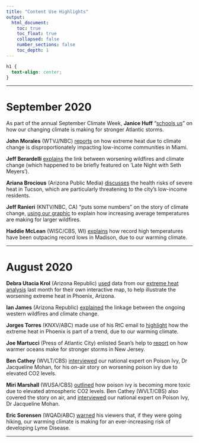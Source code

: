 ```yaml
---
title: "Content Use Highlights"
output: 
  html_document:
    toc: true
    toc_float: true
    collapsed: false
    number_sections: false
    toc_depth: 1
---
```


```css
h1 {
  text-align: center;
}
```

***

# September 2020  

As part of the annual September Climate Week, **Janice Huff** “[schools us](https://www.iqmediacorp.com/ClipPlayer/?ClipID=33030365-9313-4456-bffb-fadd4521c7f0&ps=2)” on how our changing climate is making for stronger Atlantic storms.

**John Morales** (WTVJ/NBC) [reports](https://www.iqmediacorp.com/ClipPlayer/?ClipID=8db22313-42ec-4018-ba5b-a84b7c91a985&ps=2) on how extreme heat due to climate change is disproportionately impacting low-income communities in Miami.

**Jeff Berardelli** [explains](https://www.cbsnews.com/news/wildfire-climate-change-extreme-weather/) the link between worsening wildfires and climate change (which happened to be briefly featured on 'Late Night with Seth Meyers').

**Ariana Brocious** (Arizona Public Media) [discusses](https://news.azpm.org/p/news-topical-nature/2020/9/4/179760-the-risks-of-severe-heat/) the health risks of severe heat in Tucson, which are particularly threatening to the city's low-income residents.

**Jeff Ranieri** (KNTV/NBC, CA) “puts some numbers” on the story of climate change, [using our graphic](https://www.iqmediacorp.com/ClipPlayer/?ClipID=e5ddbbea-c9a9-4cee-b3a8-69dae0f616fa&ps=2) to explain how increasing average temperatures are making for larger wildfires.

**Haddie McLean** (WISC/CBS, WI) [explains](https://www.iqmediacorp.com/ClipPlayer/?ClipID=f75a1d04-4087-4a7d-89e8-7d310229b3cb&ps=2) how record high temperatures have been outpacing record lows in Madison, due to our warming climate.

***

# August 2020  

**Debra Utacia Krol** (Arizona Republic) [used](https://www.azcentral.com/in-depth/news/2020/08/26/heat-killing-more-people-cities-sizzle-hotter-temperatures/4553439002/) data from our [extreme heat analysis](https://medialibrary.climatecentral.org/resources/2020-days-above-thresholds) last month for their own interactive map, to help illustrate the worsening extreme heat in Phoenix, Arizona.

**Ian James** (Arizona Republic) [explained](https://www.azcentral.com/story/news/local/arizona-environment/2020/08/28/how-climate-change-making-wildfires-worse-across-west/5643391002/) the linkage between the ongoing western wildfires and climate change.

**Jorges Torres** (KNXV/ABC) made use of his RtC email to [highlight](https://www.iqmediacorp.com/ClipPlayer/?ClipID=e03f22ca-9fe4-4eb3-8e54-b2b3e844454a&ps=2) how the extreme heat in Phoenix is part of a trend, due to our warming climate.

**Joe Martucci** (Press of Atlantic City) enlisted Sean's help to [report](https://pressofatlanticcity.com/weather/climate-change-links-stronger-storms-to-jersey-shore-but-not-more/article_b305f9dd-e2dc-5677-9fb4-2ab9128ac4f1.html) on how warmer oceans make for stronger storms in New Jersey.

**Ben Cathey** (WVLT/CBS) [interviewed](https://www.iqmediacorp.com/ClipPlayer/?ClipID=4fdcae6d-5461-41e2-b023-c14e448fd84f&ps=2) our national expert on Poison Ivy, Dr Jacqueline Mohan, for his on-air story on worsening poison ivy due to elevated CO2 levels.

**Miri Marshall** (WUSA/CBS) [outlined](https://www.iqmediacorp.com/ClipPlayer/?ClipID=59be4a13-d8c4-4130-bcf9-ce744aa4fe75&ps=2) how poison ivy is becoming more toxic due to elevated atmospheric CO2 levels. Ben Cathey (WVLT/CBS) also covered the story on air, and [interviewed](https://www.iqmediacorp.com/ClipPlayer/?ClipID=4fdcae6d-5461-41e2-b023-c14e448fd84f&ps=2) our national expert on Poison Ivy, Dr Jacqueline Mohan.

**Eric Sorensen** (WQAD/ABC) [warned](https://www.iqmediacorp.com/ClipPlayer/?ClipID=674db910-76f9-4abb-8cd5-2762f7fbf2d8&ps=2) his viewers that, if they were going hiking, our warming climate is making for an ever-increasing risk of developing Lyme Disease.


***
